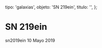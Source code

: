 
  tipo: 'galaxias',
  objeto: 'SN 219ein',
  titulo: '',
};

# SN 219ein

<Imagen
  src="registro/sn219-ein_20190510_1_sn219ein_20190510_gjcb.png"
  fecha="20190510"
/>

sn2019ein 10 Mayo 2019